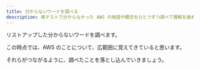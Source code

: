 ---
title: 分からないワードを調べる
description: 再テストで分からなかった AWS の用語や概念をひとつずつ調べて理解を進める
---

リストアップした分からないワードを調べます。

この時点では、AWS のことについて、広範囲に覚えてきていると思います。

それらがつながるように、調べたことを落とし込んでいきましょう。
